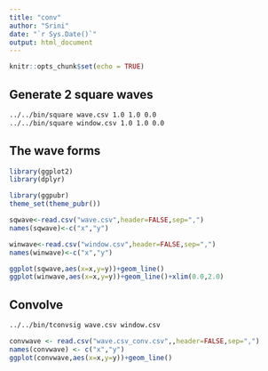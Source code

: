 ```yaml
---
title: "conv"
author: "Srini"
date: "`r Sys.Date()`"
output: html_document
---
```


```r
knitr::opts_chunk$set(echo = TRUE)
```

## Generate 2 square waves
```bash
../../bin/square wave.csv 1.0 1.0 0.0
../../bin/square window.csv 1.0 1.0 0.0
```

## The wave forms

```r
library(ggplot2)
library(dplyr)

library(ggpubr)
theme_set(theme_pubr())

sqwave<-read.csv("wave.csv",header=FALSE,sep=",")
names(sqwave)<-c("x","y")

winwave<-read.csv("window.csv",header=FALSE,sep=",")
names(winwave)<-c("x","y")

ggplot(sqwave,aes(x=x,y=y))+geom_line()
ggplot(winwave,aes(x=x,y=y))+geom_line()+xlim(0.0,2.0)

```

## Convolve
```bash
../../bin/tconvsig wave.csv window.csv
```

```r
convwave <- read.csv("wave.csv_conv.csv",,header=FALSE,sep=",")
names(convwave) <- c("x","y")
ggplot(convwave,aes(x=x,y=y))+geom_line()
```



